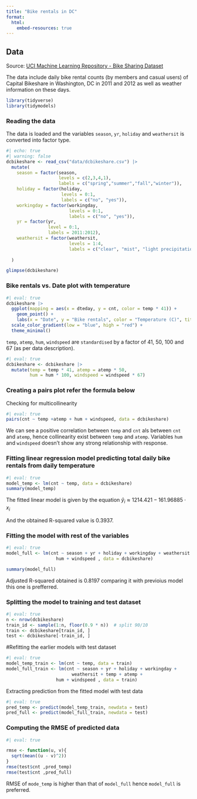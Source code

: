 ```yaml
---
title: "Bike rentals in DC"
format: 
  html:
    embed-resources: true
---
```


## Data

Source: [UCI Machine Learning Repository - Bike Sharing Dataset](https://archive.ics.uci.edu/dataset/275/bike+sharing+dataset)

The data include daily bike rental counts (by members and casual users) of Capital Bikeshare in Washington, DC in 2011 and 2012 as well as weather information on these days.

```r
library(tidyverse)
library(tidymodels)
```

### Reading the data

The data is loaded and the variables `season`, `yr`, `holiday` and `weathersit` is converted into factor type.

```r
#| echo: true
#| warning: false
dcbikeshare <- read_csv("data/dcbikeshare.csv") |>
  mutate(
    season = factor(season, 
                    levels = c(2,3,4,1), 
                    labels = c("spring","summer","fall","winter")),
    holiday = factor(holiday, 
                     levels = 0:1, 
                     labels = c("no", "yes")),
    workingday = factor(workingday, 
                        levels = 0:1, 
                        labels = c("no", "yes")),
    yr = factor(yr, 
                level = 0:1, 
                labels = 2011:2012),
    weathersit = factor(weathersit, 
                        levels = 1:4, 
                        labels = c("clear", "mist", "light precipitation", "heavy precipition"))
    
  )

glimpse(dcbikeshare)
```

### Bike rentals vs. Date plot with temperature

```r
#| eval: true
dcbikeshare |> 
  ggplot(mapping = aes(x = dteday, y = cnt, color = temp * 41)) + 
    geom_point() + 
    labs(x = "Date", y = "Bike rentals", color = "Temperature (C)", title = "Bike rentals in DC, 2011 and 2012", subtitle = "Warmer temperature assosiated with more bike rentals") +
  scale_color_gradient(low = "blue", high = "red") +
  theme_minimal()
```

`temp`, `atemp`, `hum`, `windspeed` are `standardised` by a factor of 41, 50, 100 and 67 (as per data description).

```r
#| eval: true
dcbikeshare <- dcbikeshare |> 
  mutate(temp = temp * 41, atemp = atemp * 50, 
         hum = hum * 100, windspeed = windspeed * 67)
```

### Creating a pairs plot refer the formula below

Checking for multicollinearity

```r
#| eval: true
pairs(cnt ~ temp +atemp + hum + windspeed, data = dcbikeshare)
```

We can see a positive correlation between `temp` and `cnt` als between `cnt` and `atemp`, hence collinearity exist between `temp` and `atemp`. Variables `hum` and `windspeed` doesn't show any strong relationship with response.

### Fitting linear regression model predicting total daily bike rentals from daily temperature

```r
#| eval: true
model_temp <- lm(cnt ~ temp, data = dcbikeshare)
summary(model_temp)
```

The fitted linear model is given by the equation $\hat{y}_i \approx 1214.421 - 161.96885 \cdot x_i$ <br>

And the obtained R-squared value is 0.3937.

### Fitting the model with rest of the variables

```r
#| eval: true
model_full <- lm(cnt ~ season + yr + holiday + workingday + weathersit + temp + atemp + 
                   hum + windspeed , data = dcbikeshare)

summary(model_full)
```

Adjusted R-squared obtained is 0.8197 comparing it with previoius model this one is prefferred.

### Splitting the model to training and test dataset

```r
#| eval: true
n <- nrow(dcbikeshare)
train_id <- sample(1:n, floor(0.9 * n))  # split 90/10
train <- dcbikeshare[train_id, ]
test <- dcbikeshare[-train_id, ]
```

#Refitting the earlier models with test dataset

```r
#| eval: true
model_temp_train <- lm(cnt ~ temp, data = train)
model_full_train <- lm(cnt ~ season + yr + holiday + workingday + 
                         weathersit + temp + atemp + 
                   hum + windspeed , data = train)
```

Extracting prediction from the fitted model with test data

```r
#| eval: true
pred_temp <- predict(model_temp_train, newdata = test)
pred_full <- predict(model_full_train, newdata = test)
```

### Computing the RMSE of predicted data

```r
#| eval: true

rmse <- function(u, v){
  sqrt(mean((u - v)^2))
}
rmse(test$cnt ,pred_temp)
rmse(test$cnt ,pred_full)
```

RMSE of `mode_temp` is higher than that of `model_full` hence `model_full` is preferred.
